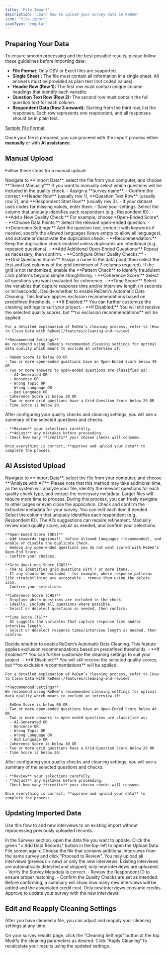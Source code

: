 ```yaml
---
title: 'File Import'
description: 'Learn how to upload your survey data in ReDem'
icon: "file-import"
iconType: "regular"
---
```


## Preparing Your Data

To ensure smooth processing and the best possible results, please follow these guidelines before
importing data:

- **File Format**: Only CSV or Excel files are supported.
- **Single Sheet::** The file must contain all information in a single sheet. All answers must be provided as plain text (not coded values).
- **Header Row (Row 1):** The first row must contain unique column headings that identify each variable.
- **Question Text Row (Row 2):** The second row must contain the full question text for each column.
- **Respondent Data (Row 3 onward):** Starting from the third row, list the responses. Each row represents one respondent, and all responses should be in plain text.

[Sample File Format](/assets/ReDem-Manual-Upload-Example.csv)

Once your file is prepared, you can proceed with the import process either **manually** or with **AI assistance**.

## Manual Upload

Follow these steps for a manual upload:

<Steps titleSize="h3">
  <Step title="Upload File">
    Navigate to **Import Data**, select the file from your computer, and choose **“Select Manually”** if you want to manually select which questions will be included in the quality check.
  </Step>
  <Step title="Provide Metadata">
    - Assign a **survey name**.
    - Confirm the correct **Header Row** (usually row 1), **Question Text Row** (usually row 2), and **Respondent Start Row** (usually row 3).
    - If your dataset uses codes for missing values, enter them.
    - Save your settings.
  </Step>
  <Step title="Choose the Identification Column">
    Select the column that uniquely identifies each respondent (e.g., Respondent ID).
  </Step>
  <Step title="Select Quality Checks and Questions">
    - **Add a New Quality Check:**  For example, choose *Open-Ended Score*.
    - **Choose Data Points:** Select the relevant open-ended question.
    - **Determine Settings:** Add the question text, enrich it with keywords if needed, specify the allowed languages (leave empty to allow all languages), and activate or deactivate the duplication check.
      - **Recommendation:** Keep the duplication check enabled unless duplicates are intentional (e.g., repeated questions).
    - **Add Additional Open-Ended Questions:** Repeat as necessary, then confirm.
    - **Configure Other Quality Checks:**
      - **Grid Questions Score:** Assign a name to the data point, then select the first and last columns of the grid (minimum of 7 columns required). If the grid is not randomized, enable the **Pattern Check** to identify fraudulent click patterns beyond simple straightlining.
      - **Coherence Score:** Select all questions you want evaluated for coherence.
      - **Time Score:** Select the variables that capture response time and/or interview length (in seconds or milliseconds).
  </Step>
  <Step title="Determine Cleaning Settings">
    Decide whether to enable ReDem’s Automatic Data Cleaning. This feature applies exclusion recommendations based on predefined thresholds.
    - **If Enabled:** You can further customize the cleaning settings to suit your project.
    - **If Disabled:** You will still receive the selected quality scores, but **no exclusion recommendations** will be applied.

    For a detailed explanation of ReDem’s cleaning process, refer to [How to Clean Data with ReDem](/features/cleaning-and-review)

    **Recommended Settings**
    We recommend using ReDem’s recommended cleaning settings for optimal data quality which means to exclude an interview if:

    - ReDem Score is below 60 OR
    - Two or more open-ended questions have an Open-Ended Score below 40 OR
    - Two or more answers to open-ended questions are classified as:
      - AI-Generated OR
      - Nonsense OR
      - Wrong Topic OR
      - Wrong Language OR
      - Bad Language OR
    - Coherence Score is below 30 OR
    - Two or more grid questions have a Grid-Question Score below 20 OR
    - Time Score is below 20.
  </Step>
  <Step title="Review and Confirm">
    After configuring your quality checks and cleaning settings, you will see a summary of the selected questions and checks.

    - **Review** your selections carefully.
    - **Adjust** any mistakes before proceeding.
    - Check how many **credits** your chosen checks will consume.

    Once everything is correct, **approve and upload your data** to complete the process.
  </Step>
</Steps>

## AI Assisted Upload

<Steps titleSize="h3">
  <Step title="Upload File">
    Navigate to **Import Data**, select the file from your computer, and choose **“Analyze with AI”**. Please note that this method may take additional time, as the system will analyze your file, identify the relevant questions for each quality check type, and extract the necessary metadata. Larger files will require more time to process. During this process, you can freely navigate to other pages or even close the application.
  </Step>
  <Step title="Check and confirm the metadata">
    Check and confirm the extracted metadata for your survey. You can edit each item if needed.
  </Step>
  <Step title="Choose the Identification Column">
    Select the column that uniquely identifies each respondent (e.g., Respondent ID).
  </Step>
  <Step title="Review AI-Recommended Quality Checks">
    The AI’s suggestions can require refinement. Manually review each quality score, adjust as needed, and confirm your selections.

    **Open-Ended Score (OES)**
    - Add keywords (optional), define allowed languages (recommended), and enable or disable the duplicate check.
    - Remove any open-ended questions you do not want scored with ReDem’s Open-End Score.
    - Confirm your choices.

    **Grid-Questions Score (GQS)**
    - The AI identifies grid questions with 7 or more items.
    - If any should be excluded - for example, where response patterns like straightlining are acceptable - remove them using the delete icon.
    - Confirm your selections.

    **Coherence Score (CHS)**
    - Displays which questions are included in the check.
    - Ideally, include all questions where possible.
    - Select or deselect questions as needed, then confirm.

    **Time Score (TS)**
    - AI suggests the variables that capture response time and/or interview length.
    - Select or deselect response times/interview length as needed, then confirm.
  </Step>
  <Step title="Determine Cleaning Settings">
    Decide whether to enable ReDem’s Automatic Data Cleaning. This feature applies exclusion recommendations based on predefined thresholds.
    - **If Enabled:** You can further customize the cleaning settings to suit your project.
    - **If Disabled:** You will still receive the selected quality scores, but **no exclusion recommendations** will be applied.

    For a detailed explanation of ReDem’s cleaning process, refer to [How to Clean Data with ReDem](/features/cleaning-and-review)

    **Recommended Settings**
    We recommend using ReDem’s recommended cleaning settings for optimal data quality which means to exclude an interview if:

    - ReDem Score is below 60 OR
    - Two or more open-ended questions have an Open-Ended Score below 40 OR
    - Two or more answers to open-ended questions are classified as:
      - AI-Generated OR
      - Nonsense OR
      - Wrong Topic OR
      - Wrong Language OR
      - Bad Language OR
    - Coherence Score is below 30 OR
    - Two or more grid questions have a Grid-Question Score below 20 OR
    - Time Score is below 20.
  </Step>

  <Step title="Review and Confirm">
    After configuring your quality checks and cleaning settings, you will see a summary of the selected questions and checks.

    - **Review** your selections carefully.
    - **Adjust** any mistakes before proceeding.
    - Check how many **credits** your chosen checks will consume.

    Once everything is correct, **approve and upload your data** to complete the process.
  </Step>
</Steps>

## Updating Imported Data

Use this flow to add new interviews to an existing import without reprocessing previously uploaded records.

<Steps titleSize="h3">
  <Step title="Select your survey">
    In the Surveys section, open the data file you want to update.
  </Step>
  <Step title="Add data records">
    Click the green "+ Add Data Records" button in the top-left to open the Upload Data File screen again.
  </Step>
  <Step title="Upload the updated file">
    Choose the file that contains additional interviews from the same survey and click "Proceed to Review".
    You may upload all interviews (previous + new) or only the new interviews. Existing interviews are automatically detected and skipped; only new interviews are uploaded.
  </Step>
  <Step title="Check key settings">
    - Verify the Survey Metadata is correct.
    - Review the Respondent ID to ensure proper matching.
    - Confirm the Quality Checks are set as intended.
  </Step>
  <Step title="Review summary">
    Before confirming, a summary will show how many new interviews will be added and the associated credit cost. Only new interviews consume credits.
  </Step>
  <Step title="Confirm the update">
    Approve to update your survey with the new interviews.
  </Step>
</Steps>

## Edit and Reapply Cleaning Settings

After you have cleaned a file, you can adjust and reapply your cleaning settings at any time.

<Steps titleSize="h3">
  <Step title="Open Cleaning Settings">
    On your survey results page, click the "Cleaning Settings" button at the top.
  </Step>
  <Step title="Adjust settings">
    Modify the cleaning parameters as desired.
  </Step>
  <Step title="Reapply cleaning">
    Click "Apply Cleaning" to recalculate your results using the updated settings.
  </Step>
</Steps>